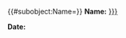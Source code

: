 <includeonly>{{#subobject:Name={{{Name|}}}}}
'''Name:''' [[Name::{{{Name|}}}]]

'''Date:''' {{{Date|}}}
</includeonly>